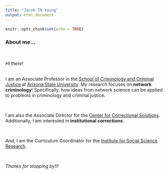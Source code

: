 ```yaml
---
title: "Jacob TN Young"
output: html_document
---
```


```r
knitr::opts_chunk$set(echo = TRUE)
```


### About me...

<br>

*Hi there!* 

<br>
I am an Associate Professor in the [School of Criminology and Criminal Justice](https://ccj.asu.edu/) at [Arizona State University](https://asu.edu). My research focuses on **network criminology**! Specifically, how ideas from network science can be applied to problems in criminology and criminal justice. 

<br>

I am also the  Associate Director for the [Center for Correctional Solutions](https://ccj.asu.edu/ccs). Additionally, I am interested in **institutional corrections**.

<br>

*And*, I am the Curriculum Coordinator for the [Institute for Social Science Research](https://issr.asu.edu).    

<br>

*Thanks for stopping by!!!*
